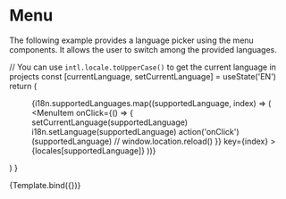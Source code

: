 
<Meta title="Examples/Menu" />

# Menu

The following example provides a language picker using the menu components. It allows the user to switch among the provided languages.

  // You can use `intl.locale.toUpperCase()` to get the current language in projects
  const [currentLanguage, setCurrentLanguage] = useState('EN')
  return (
    <Menu menuButtonContent={currentLanguage} menuLabel="">
      {i18n.supportedLanguages.map((supportedLanguage, index) => (
        <MenuItem
          onClick={() => {
            setCurrentLanguage(supportedLanguage)
            i18n.setLanguage(supportedLanguage)
            action('onClick')(supportedLanguage)
            // window.location.reload()
          }}
          key={index}
        >
          {locales[supportedLanguage]}
        </MenuItem>
      ))}
    </Menu>
  )
}

<Canvas>
  <Story name="Default">{Template.bind({})}</Story>
</Canvas>
